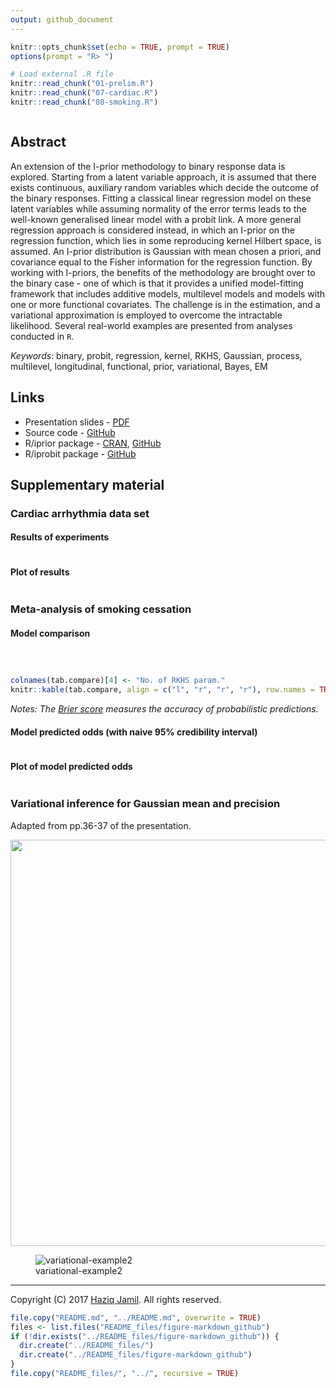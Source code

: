 ```yaml
---
output: github_document
---
```


```r
knitr::opts_chunk$set(echo = TRUE, prompt = TRUE)
options(prompt = "R> ")

# Load external .R file
knitr::read_chunk("01-prelim.R")
knitr::read_chunk("07-cardiac.R")
knitr::read_chunk("08-smoking.R")
```
```r
```

## Abstract

An extension of the I-prior methodology to binary response data is explored. Starting from a latent variable approach, it is assumed that there exists continuous, auxiliary random variables which decide the outcome of the binary responses. Fitting a classical linear regression model on these latent variables while assuming normality of the error terms leads to the well-known generalised linear model with a probit link. A more general regression approach is considered instead, in which an I-prior on the regression function, which lies in some reproducing kernel Hilbert space, is assumed. An I-prior distribution is Gaussian with mean chosen a priori, and covariance equal to the Fisher information for the regression function. By working with I-priors, the benefits of the methodology are brought over to the binary case - one of which is that it provides a unified model-fitting framework that includes additive models, multilevel models and models with one or more functional covariates. The challenge is in the estimation, and a variational approximation is employed to overcome the intractable likelihood. Several real-world examples are presented from analyses conducted in `R`.

*Keywords*: binary, probit, regression, kernel, RKHS, Gaussian, process, multilevel, longitudinal, functional, prior, variational, Bayes, EM

## Links

- Presentation slides - [PDF](https://github.com/haziqjamil/phd-presentation-3/blob/master/phd-presentation-3-handout.pdf)
- Source code - [GitHub](https://github.com/haziqjamil/phd-presentation-3)
- R/iprior package - [CRAN](https://cran.r-project.org/package=iprior), [GitHub](https://github.com/haziqjamil/iprior)
- R/iprobit package - [GitHub](https://github.com/haziqjamil/iprobit)

## Supplementary material

### Cardiac arrhythmia data set 

#### Results of experiments

```r
```

#### Plot of results

```r
```

### Meta-analysis of smoking cessation 

#### Model comparison

```r
```

```r
```

```r
```

```r
colnames(tab.compare)[4] <- "No. of RKHS param."
knitr::kable(tab.compare, align = c("l", "r", "r", "r"), row.names = TRUE)
```

*Notes: The [Brier score](https://en.wikipedia.org/wiki/Brier_score) measures the accuracy of probabilistic predictions.*

#### Model predicted odds (with naive 95% credibility interval)

```r
```

#### Plot of model predicted odds

```r
```

### Variational inference for Gaussian mean and precision

Adapted from pp.36-37 of the presentation.

<img src="figure/var-ex.png" width="650">
<!-- ![variational-example1](figure/var-ex.png) -->

![variational-example2](figure/animation.gif)

***

Copyright (C) 2017 [Haziq Jamil](http://haziqj.ml). All rights reserved.

```r
file.copy("README.md", "../README.md", overwrite = TRUE)
files <- list.files("README_files/figure-markdown_github")
if (!dir.exists("../README_files/figure-markdown_github")) {
  dir.create("../README_files/")
  dir.create("../README_files/figure-markdown_github")
}
file.copy("README_files/", "../", recursive = TRUE)
```
